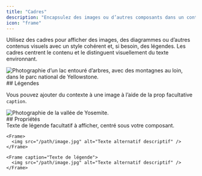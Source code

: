 ```yaml
---
title: "Cadres"
description: "Encapsulez des images ou d’autres composants dans un conteneur"
icon: "frame"
---
```


Utilisez des cadres pour afficher des images, des diagrammes ou d’autres contenus visuels avec un style cohérent et, si besoin, des légendes. Les cadres centrent le contenu et le distinguent visuellement du texte environnant.

<Frame>
  <img src="https://mintlify-assets.b-cdn.net/yellowstone.jpeg" alt="Photographie d’un lac entouré d’arbres, avec des montagnes au loin, dans le parc national de Yellowstone." />
</Frame>

<div id="captions">
  ## Légendes
</div>

Vous pouvez ajouter du contexte à une image à l’aide de la prop facultative `caption`.

<Frame caption="Le parc national de Yosemite accueille plus de 3,5 millions de visiteurs chaque année">
  <img src="https://mintlify-assets.b-cdn.net/yosemite.jpg" alt="Photographie de la vallée de Yosemite." />
</Frame>

<div id="properties">
  ## Propriétés
</div>

<ResponseField name="caption" type="string">
  Texte de légende facultatif à afficher, centré sous votre composant.
</ResponseField>

<CodeGroup>

```mdx Frame
<Frame>
  <img src="/path/image.jpg" alt="Texte alternatif descriptif" />
</Frame>
```

```mdx Frame with a caption
<Frame caption="Texte de légende">
  <img src="/path/image.jpg" alt="Texte alternatif descriptif" />
</Frame>
```
</CodeGroup>